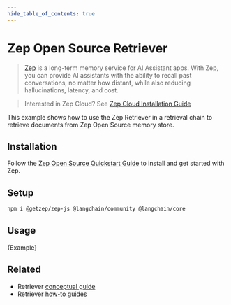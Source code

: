```yaml
---
hide_table_of_contents: true
---
```


# Zep Open Source Retriever

> [Zep](https://www.getzep.com) is a long-term memory service for AI Assistant apps.
> With Zep, you can provide AI assistants with the ability to recall past conversations, no matter how distant,
> while also reducing hallucinations, latency, and cost.

> Interested in Zep Cloud? See [Zep Cloud Installation Guide](https://help.getzep.com/sdks)

This example shows how to use the Zep Retriever in a retrieval chain to retrieve documents from Zep Open Source memory store.

## Installation

Follow the [Zep Open Source Quickstart Guide](https://docs.getzep.com/deployment/quickstart/) to install and get started with Zep.

## Setup


<IntegrationInstallTooltip></IntegrationInstallTooltip>

```bash npm2yarn
npm i @getzep/zep-js @langchain/community @langchain/core
```

## Usage


<CodeBlock language="typescript">{Example}</CodeBlock>

## Related

- Retriever [conceptual guide](/docs/concepts/#retrievers)
- Retriever [how-to guides](/docs/how_to/#retrievers)
